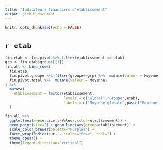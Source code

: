 ```yaml
---
title: "Indicateurs financiers d'établissement"
output: github_document
---
```

  
```r
knitr::opts_chunk$set(echo = FALSE)
```

# `r etab`

```r
fin.etab <- fin.pivot %>% filter(etablissement == etab)
grp <- fin.etab$groupe[[1]]
fin.all <- bind_rows(
  fin.etab,
  fin.pivot.groupe %>% filter(groupe==grp) %>%  mutate(Valeur = Moyenne),
  fin.pivot.total %>%  mutate(Valeur = Moyenne)
) %>%
  mutate(
    etablissement = factor(etablissement, 
                           levels = c("Global","Groupe",etab),
                           labels = c("Moyenne globale",paste("Moyenne",grp),etab))
  )

fin.all %>% 
  ggplot(aes(x=exercice,y=Valeur,color=etablissement)) +
  geom_point(size=2) + geom_line(aes(group=etablissement)) +
  scale_color_brewer(palette="Purples") +
  facet_wrap(Indicateur~., scales="free", ncol=2) +
  theme_cpesr() +
  theme(legend.direction="vertical")
```
